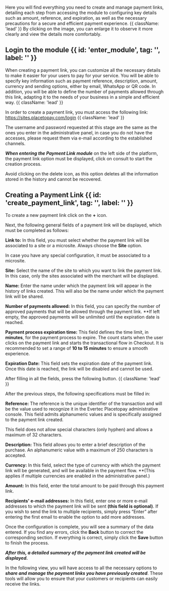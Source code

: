 
<HeroPattern />

Here you will find everything you need to create and manage payment links, detailing each step from accessing the module to configuring key details such as amount, reference, and expiration, as well as the necessary precautions for a secure and efficient payment experience. {{ className: 'lead' }}
<Note>By clicking on the image, you can enlarge it to observe it more clearly and view the details more comfortably.</Note>

## Login to the module {{ id: 'enter_module', tag: '', label: '' }}

When creating a payment link, you can customize all the necessary details to make it easier for your users to pay for your service. You will be able to specify key information such as payment reference, description, amount, currency and sending options, either by email, WhatsApp or QR code. In addition, you will be able to define the number of payments allowed through this link, adapting it to the needs of your business in a simple and efficient way.   {{ className: 'lead' }}

In order to create a payment link, you must access the following link: https://sites.placetopay.com/login {{ className: 'lead' }}

<Note> The username and password requested at this stage are the same as the ones you enter in the administrative panel, in case you do not have the accesses, please request them via e-mail according to the established channels.  </Note><br/>



<CenteredContainer>
  <ImageZoom
    src="/Img_documentation_en/login_sites_en.webp" 
    alt="login sites en"
    className="w-full h-auto shadow rounded-md my-0 transition-transform duration-300 ease-in-out cursor-pointer hover:scale-110 focus:scale-110" 
  />
</CenteredContainer>

***When entering the Payment Link module*** on the left side of the platform, the payment link option must be displayed, click on consult to start the creation process.

<CenteredContainer>
    <ImageZoom
      src="/Img_documentation_en/homesites_en.webp"
      alt="homesites en"
      className="w-full h-auto shadow rounded-md my-0 transition-transform duration-300 ease-in-out cursor-pointer hover:scale-110 focus:scale-110" 
    />
</CenteredContainer>

<Note type="warning"> Avoid clicking on the delete icon, as this option deletes all the information stored in the history and cannot be recovered. </Note>

<CenteredContainer>
    <ImageZoom
      src="/Img_documentation_en/delete_en.webp"
      alt="delete en"
      className="w-full h-auto shadow rounded-md my-0 transition-transform duration-300 ease-in-out cursor-pointer hover:scale-110 focus:scale-110" 
    />
</CenteredContainer>

## Creating a Payment Link {{ id: 'create_payment_link', tag: '', label: '' }}

To create a new payment link click on the **+** icon.

<CenteredContainer>
    <ImageZoom
      src="/Img_documentation_en/add_en.webp" 
      alt="add en" 
      className="w-full h-auto shadow rounded-md my-0 transition-transform duration-300 ease-in-out cursor-pointer hover:scale-110 focus:scale-110" 
    />
</CenteredContainer>


Next, the following general fields of a payment link will be displayed, which must be completed as follows:

**Link to:** In this field, you must select whether the payment link will be associated to a site or a microsite. Always choose the **Site** option.

<Note> In case you have any special configuration, it must be associated to a microsite. </Note>

**Site:** Select the name of the site to which you want to link the payment link. In this case, only the sites associated with the merchant will be displayed.

**Name:** Enter the name under which the payment link will appear in the history of links created. This will also be the name under which the payment link will be shared.

**Number of payments allowed:** In this field, you can specify the number of approved payments that will be allowed through the payment link. **If left empty, the approved payments will be unlimited until the expiration date is reached.

**Payment process expiration time:** This field defines the time limit, in **minutes**, for the payment process to expire. The count starts when the user clicks on the payment link and starts the transactional flow in Checkout. It is recommended to set a range of **10 to 15 minutes** to ensure a smooth experience.

**Expiration Date:** This field sets the expiration date of the payment link. Once this date is reached, the link will be disabled and cannot be used.

After filling in all the fields, press the following button. {{ className: 'lead' }}

<CenteredContainer> 
    <ImageZoom
      src="/Img_documentation_en/createpaymentlink_en.webp"
      alt="createpaymentlink en"
      className="w-full h-auto shadow rounded-md my-0 transition-transform duration-300 ease-in-out cursor-pointer hover:scale-110 focus:scale-110" 
    />
</CenteredContainer>

After the previous steps, the following specifications must be filled in:

<CenteredContainer> 
    <ImageZoom
      src="/Img_documentation_en/create2_en.webp"
      alt="create2 en"
      className="w-full h-auto shadow rounded-md my-0 transition-transform duration-300 ease-in-out cursor-pointer hover:scale-110 focus:scale-110" 
    />
</CenteredContainer>

**Reference:** The reference is the unique identifier of the transaction and will be the value used to recognize it in the Evertec Placetopay administrative console. This field admits alphanumeric values and is specifically assigned to the payment link created.

<Note> This field does not allow special characters (only hyphen) and allows a maximum of 32 characters. </Note>

**Description:** This field allows you to enter a brief description of the purchase. An alphanumeric value with a maximum of 250 characters is accepted.

**Currency:** In this field, select the type of currency with which the payment link will be generated, and will be available in the payment flow. **(This applies if multiple currencies are enabled in the administrative panel.)

**Amount:** In this field, enter the total amount to be paid through this payment link.

**Recipients' e-mail addresses:** In this field, enter one or more e-mail addresses to which the payment link will be sent **(this field is optional)**. If you wish to send the link to multiple recipients, simply press “Enter” after entering the first email to enable the option to add more addresses.
 
 <CenteredContainer>
    <ImageZoom
      src="/Img_documentation_en/create3_en.webp"
      alt="create3 en"
      className="w-full h-auto shadow rounded-md my-0 transition-transform duration-300 ease-in-out cursor-pointer hover:scale-110 focus:scale-110" 
    />
</CenteredContainer>


Once the configuration is complete, you will see a summary of the data entered. If you find any errors, click the **Back** button to correct the corresponding section. If everything is correct, simply click the **Save** button to finish the process.

***After this, a detailed summary of the payment link created will be displayed.***

<CenteredContainer>
    <ImageZoom
      src="/Img_documentation_en/resume_en.webp"
      alt="resume en"
      className="w-full h-auto shadow rounded-md my-0 transition-transform duration-300 ease-in-out cursor-pointer hover:scale-110 focus:scale-110" 
    />
</CenteredContainer>

In the following view, you will have access to all the necessary options to ***share and manage the payment links you have previously created***. These tools will allow you to ensure that your customers or recipients can easily receive the links.
